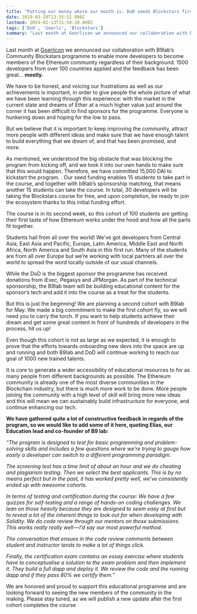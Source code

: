 ```yaml
---
title: "Putting our money where our mouth is: DoD seeds Blockstars first round with 15,000 DAI"
date: 2019-03-29T13:35:52.000Z
lastmod: 2024-02-13T15:50:20.000Z
tags: ['DoD', 'Goerli', 'Blockstars']
summary: "Last month at Goerlicon we announced our collaboration with B9lab’s Community Blockstars programme to enable more developers to become…"
---
```


Last month at [Goerlicon](https://goerli.net/) we announced our collaboration with B9lab’s Community Blockstars programme to enable more developers to become members of the Ethereum community regardless of their background. 1500 developers from over 100 countries applied and the feedback has been great… **mostly.**

We have to be honest, and voicing our frustrations as well as our achievements is important, in order to give people the whole picture of what we have been learning through this experience: with the market in the current state and dreams of Ether at a much higher value just around the corner it has been difficult to find sponsors for the programme. Everyone is hunkering down and hoping for the low to pass.

But we believe that it is important to keep improving the community, attract more people with different ideas and make sure that we have enough talent to build everything that we dream of, and that has been promised, and more.

As mentioned, we understood the big obstacle that was blocking the program from kicking off, and we took it into our own hands to make sure that this would happen. Therefore, we have committed 15,000 DAI to kickstart the program. . Our seed funding enables 15 students to take part in the course, and together with b9lab’s sponsorship matching, that means another 15 students can take the course. In total, 30 developers will be taking the Blockstars course for free, and upon completion, be ready to join the ecosystem thanks to this initial funding effort.

The course is in its second week, so this cohort of 100 students are getting their first taste of how Ethereum works under the hood and how all the parts fit together.

Students hail from all over the world! We’ve got developers from Central Asia, East Asia and Pacific, Europe, Latin America, Middle East and North Africa, North America and South Asia in this first run. Many of the students are from all over Europe but we’re working with local partners all over the world to spread the word locally outside of our usual channels.

While the DoD is the biggest sponsor the programme has received donations from iExec, Pegasys and JPMorgan. As part of the technical sponsorship, the B9lab team will be building educational content for the sponsor’s tech and add it into the course as a treat for the students.

But this is just the beginning! We are planning a second cohort with B9lab for May. We made a big commitment to make the first cohort fly, so we will need you to carry the torch. If you want to help students achieve their dream and get some great content in front of hundreds of developers in the process, hit us up!

Even though this cohort is not as large as we expected, it is enough to prove that the efforts towards onboarding new devs into the space are up and running and both B9lab and DoD will continue working to reach our goal of 1000 new trained talents.

It is core to generate a wider accessibility of educational resources to for as many people from different backgrounds as possible. The Ethereum community is already one of the most diverse communities in the Blockchain industry, but there is much more work to be done. More people joining the community with a high level of skill will bring more new ideas and this will mean we can sustainably build infrastructure for everyone, and continue enhancing our tech.

**We have gathered quite a lot of constructive feedback in regards of the program, so we would like to add some of it here, quoting Elias, our Education lead and co-founder of B9 lab:**

*“The program is designed to test for basic programming and problem-solving skills and includes a few questions where we’re trying to gauge how easily a developer can switch to a different programming paradigm.*

*The screening test has a time limit of about an hour and we do cheating and plagiarism testing. Then we select the best applicants. This is by no means perfect but in the past, it has worked pretty well, we’ve consistently ended up with awesome cohorts.*

*In terms of testing and certification during the course: We have a few quizzes for self-testing and a range of hands-on coding challenges. We lean on those heavily because they are designed to seem easy at first but to reveal a lot of the inherent things to look out for when developing with Solidity. We do code review through our mentors on those submissions. This works really really well — I’d say our most powerful method.*

*The conversation that ensues in the code review comments between student and instructor tends to make a lot of things click.*

*Finally, the certification exam contains an essay exercise where students have to conceptualise a solution to the exam problem and then implement it. They build a full dapp and deploy it. We review the code and the running dapp and if they pass 80% we certify them.”*

We are honored and proud to support this educational programme and are looking forward to seeing the new members of the community in the making. Please stay tuned, as we will publish a new update after the first cohort completes the course

